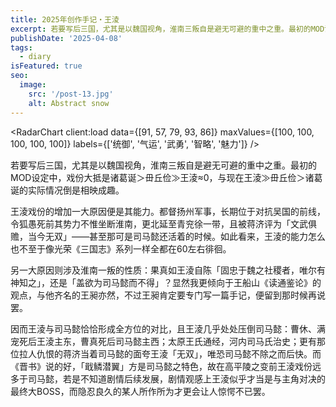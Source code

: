 ```yaml
---
title: 2025年创作手记・王淩
excerpt: 若要写后三国，尤其是以魏国视角，淮南三叛自是避无可避的重中之重。最初的MOD设定中，戏份大抵是诸葛诞＞毌丘俭≫王淩≈0，与现在王淩≫毌丘俭＞诸葛诞的实际情况倒是相映成趣。
publishDate: '2025-04-08'
tags:
  - diary
isFeatured: true
seo:
  image:
    src: '/post-13.jpg'
    alt: Abstract snow
---
```



<RadarChart client:load data={[91, 57, 79, 93, 86]} maxValues={[100, 100, 100, 100, 100]} labels={['统御', '气运', '武勇', '智略', '魅力']} />

若要写后三国，尤其是以魏国视角，淮南三叛自是避无可避的重中之重。最初的MOD设定中，戏份大抵是诸葛诞＞毌丘俭≫王淩≈0，与现在王淩≫毌丘俭＞诸葛诞的实际情况倒是相映成趣。

王淩戏份的增加一大原因便是其能力。都督扬州军事，长期位于对抗吴国的前线，令狐愚死前其势力不惟坐断淮南，更北延至青兖徐一带，且被蒋济评为「文武俱赡，当今无双」——甚至那可是司马懿还活着的时候。如此看来，王淩的能力怎么也不至于像光荣《三国志》系列一样全都在60左右徘徊。

另一大原因则涉及淮南一叛的性质：果真如王淩自陈「固忠于魏之社稷者，唯尔有神知之」，还是「盖欲为司马懿而不得」？显然我更倾向于王船山《读通鉴论》的观点，与他齐名的王昶亦然，不过王昶肯定要专门写一篇手记，便留到那时候再说罢。

因而王淩与司马懿恰恰形成全方位的对比，且王淩几乎处处压倒司马懿：曹休、满宠死后王淩主东，曹真死后司马懿主西；太原王氏通经，河内司马氏治史；更有那位拉人仇恨的蒋济当着司马懿的面夸王淩「无双」，唯恐司马懿不除之而后快。而《晋书》说的好，「戢鳞潜翼」方是司马懿之特色，故在高平陵之变前王淩戏份远多于司马懿，若是不知道剧情后续发展，剧情观感上王淩似乎才当是与主角对决的最终大BOSS，而隐忍良久的某人所作所为才更会让人惊愕不已罢。
